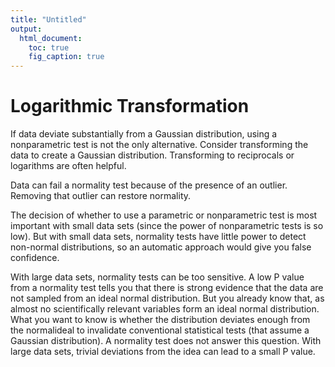 ```yaml
---
title: "Untitled"
output:
  html_document:
    toc: true
    fig_caption: true
---
```



Logarithmic  Transformation
===================================
If data deviate substantially from a Gaussian distribution, using a nonparametric test is not the only alternative. Consider transforming the data to create a Gaussian distribution. Transforming to reciprocals or logarithms are often helpful.

Data can fail a normality test because of the presence of an outlier. Removing that outlier can restore normality.

The decision of whether to use a parametric or nonparametric test is most important with small data sets (since the power of nonparametric tests is so low). But with small data sets, normality tests have little power to detect non-normal distributions, so an automatic approach would give you false confidence.

With large data sets, normality tests can be too sensitive. A low P value from a normality test tells you that there is strong evidence that the data are not sampled from an ideal normal distribution. But you already know that, as almost no scientifically relevant variables form an ideal normal distribution. What you want to know is whether the distribution deviates enough from the normalideal to invalidate conventional statistical tests (that assume a Gaussian distribution). A normality test does not answer this question. With large data sets, trivial deviations from the idea can lead to a small P value.
